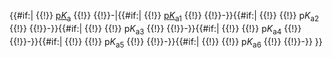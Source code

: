 {{#if:{{{value|}}}|
{{!}} [[酸度系数|p''K''<sub>a</sub>]]
{{!}} {{{value}}}
{{!}}-|{{#if:{{{value1|}}}|
{{!}} [[酸度系数|p''K''<sub>a1</sub>]]
{{!}} {{{value1}}}
{{!}}-}}{{#if:{{{value2|}}}|
{{!}}
{{!}} p''K''<sub>a2</sub>
{{!}} {{{value2}}} 
{{!}}-}}{{#if:{{{value3|}}}|
{{!}}
{{!}} p''K''<sub>a3</sub>
{{!}} {{{value3}}} 
{{!}}-}}{{#if:{{{value4|}}}|
{{!}}
{{!}} p''K''<sub>a4</sub>
{{!}} {{{value4}}} 
{{!}}-}}{{#if:{{{value5|}}}|
{{!}}
{{!}} p''K''<sub>a5</sub>
{{!}} {{{value5}}} 
{{!}}-}}{{#if:{{{value6|}}}|
{{!}}
{{!}} p''K''<sub>a6</sub>
{{!}} {{{value6}}}
{{!}}-}} }}<noinclude>
{{Documentation}}</noinclude>